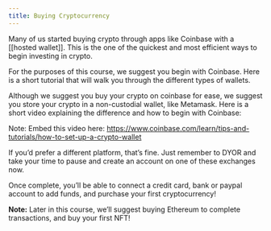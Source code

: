 ```yaml
---
title: Buying Cryptocurrency
---
```


Many of us started buying crypto through apps like Coinbase with a [[hosted wallet]]. This is the one of the quickest and most efficient ways to begin investing in crypto. 

For the purposes of this course, we suggest you begin with Coinbase. Here is a short tutorial that will walk you through the different types of wallets. 

Although we suggest you buy your crypto on coinbase for ease, we suggest you store your crypto in a non-custodial wallet, like Metamask. Here is a short video explaining the difference and how to begin with Coinbase: 

Note: Embed this video here: https://www.coinbase.com/learn/tips-and-tutorials/how-to-set-up-a-crypto-wallet

If you’d prefer a different platform, that’s fine. Just remember to DYOR and take your time to pause and create an account on one of these exchanges now. 

Once complete, you’ll be able to connect a credit card, bank or paypal account to add funds, and purchase your first cryptocurrency! 

**Note:** Later in this course, we’ll suggest buying Ethereum to complete transactions, and buy your first NFT!
